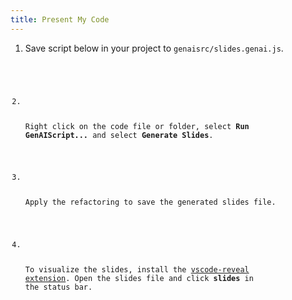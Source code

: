 ```yaml
---
title: Present My Code
---
```


<Steps>

<ol>

<li> 

Save script below in your project to `genaisrc/slides.genai.js`.

<Code code={importedCode} lang="js" title="slides.genai.js" />

</li>

<li>

Right click on the code file or folder, select **Run GenAIScript...** and select **Generate Slides**.

</li>

<li>

Apply the refactoring to save the generated slides file.

</li>

<li>

To visualize the slides, install the [vscode-reveal extension](https://marketplace.visualstudio.com/items?itemName=evilz.vscode-reveal).
Open the slides file and click **slides** in the status bar.

</li>

</ol>

</Steps>
